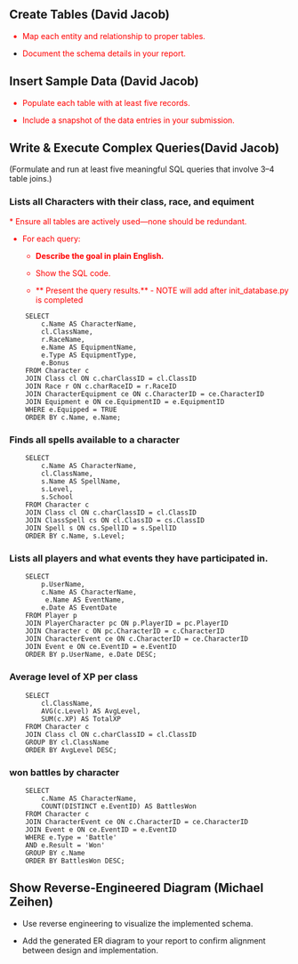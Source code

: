 
## **Create Tables (David Jacob)**

<font color="red">

  - Map each entity and relationship to proper tables.

  - Document the schema details in your report.
</font>

## **Insert Sample Data (David Jacob)**

<font color="red">

  - Populate each table with at least five records.

  - Include a snapshot of the data entries in your submission.

</font>

## **Write & Execute Complex Queries(David Jacob)**

(Formulate and run at least five meaningful SQL queries that involve 3–4 table joins.)

### Lists all Characters with their class, race, and equiment

<font color="red">
* Ensure all tables are actively used—none should be redundant.

* For each query:

     + **Describe the goal in plain English.**

     + Show the SQL code.

     + ** Present the query results.** - NOTE will add after init_database.py is completed

</font>

```
    SELECT 
        c.Name AS CharacterName,
        cl.ClassName,
        r.RaceName,
        e.Name AS EquipmentName,
        e.Type AS EquipmentType,
        e.Bonus
    FROM Character c
    JOIN Class cl ON c.charClassID = cl.ClassID
    JOIN Race r ON c.charRaceID = r.RaceID
    JOIN CharacterEquipment ce ON c.CharacterID = ce.CharacterID
    JOIN Equipment e ON ce.EquipmentID = e.EquipmentID
    WHERE e.Equipped = TRUE
    ORDER BY c.Name, e.Name;
```

### Finds all spells available to a character 

```
    SELECT 
        c.Name AS CharacterName,
        cl.ClassName,
        s.Name AS SpellName,
        s.Level,
        s.School
    FROM Character c
    JOIN Class cl ON c.charClassID = cl.ClassID
    JOIN ClassSpell cs ON cl.ClassID = cs.ClassID
    JOIN Spell s ON cs.SpellID = s.SpellID
    ORDER BY c.Name, s.Level;
```

### Lists all players and what events they have participated in.

```
    SELECT
        p.UserName,
        c.Name AS CharacterName,
         e.Name AS EventName,
        e.Date AS EventDate
    FROM Player p
    JOIN PlayerCharacter pc ON p.PlayerID = pc.PlayerID
    JOIN Character c ON pc.CharacterID = c.CharacterID
    JOIN CharacterEvent ce ON c.CharacterID = ce.CharacterID
    JOIN Event e ON ce.EventID = e.EventID
    ORDER BY p.UserName, e.Date DESC;
```

### Average level of XP per class

```
    SELECT
        cl.ClassName,
        AVG(c.Level) AS AvgLevel,
        SUM(c.XP) AS TotalXP
    FROM Character c
    JOIN Class cl ON c.charClassID = cl.ClassID
    GROUP BY cl.ClassName
    ORDER BY AvgLevel DESC;
```

### won battles by character

```
    SELECT
        c.Name AS CharacterName,
        COUNT(DISTINCT e.EventID) AS BattlesWon
    FROM Character c
    JOIN CharacterEvent ce ON c.CharacterID = ce.CharacterID
    JOIN Event e ON ce.EventID = e.EventID
    WHERE e.Type = 'Battle'
    AND e.Result = 'Won'
    GROUP BY c.Name
    ORDER BY BattlesWon DESC;

```

## **Show Reverse-Engineered Diagram (Michael Zeihen) **

  - Use reverse engineering to visualize the implemented schema.

  - Add the generated ER diagram to your report to confirm alignment between design and implementation.

